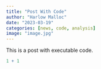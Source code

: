 ```yaml
---
title: "Post With Code"
author: "Harlow Malloc"
date: "2023-03-19"
categories: [news, code, analysis]
image: "image.jpg"
---
```


This is a post with executable code.

```r
1 + 1
```
